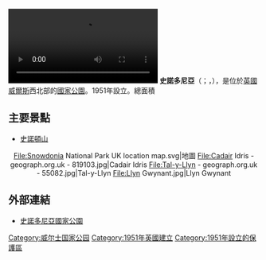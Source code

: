 {{noteTA
|1=zh-cn:斯诺登尼亚; zh-tw:史諾多尼亞
}}
{{Infobox protected area
| name            = 史諾多尼亞國家公園
| alt_name        = {{lang|cy|Parc Cenedlaethol Eryri}}{{cy icon}}<br>{{lang|en|Snowdonia National Park}}{{en}}
| iucn_category   = V
| photo           = Llyn Llydaw from Crib Goch 2.jpg
| photo_width     = 
| photo_caption   = Llyn Llydaw
| map             = Wales
| map_caption = 史諾多尼亞國家公園在威爾斯的位置
| map_width       = 250
| location        = 威爾斯[[圭内斯|圭内斯]]、[[康威自治市|康威]]
| nearest_city    = 
| lat_d = 52
| lat_m = 54
| lat_s = 
| lat_NS = N
| long_d = 3
| long_m = 51
| long_s = 
| long_EW = W
| area            = {{convert|823|mi2|km2|sigfig=4}}
| established     = 1951年10月18日
| visitation_num  = 
| visitation_year = 
| visitation_ref  = 
| governing_body  = Snowdonia National Park Authority
| url             = 
}}
[[File:Snowdonia_by_drone.webm|thumb]]
'''史諾多尼亞'''（{{lang-en|Snowdonia}}；{{lang-cy|Eryri}}，{{IPA-cy|ɛrərɪ}}），是位於[[英國|英國]][[威爾斯|威爾斯]]西北部的[[國家公園|國家公園]]。1951年設立。總面積{{convert|823|mi2|km2}}

== 主要景點 ==
*[[史諾頓山|史諾頓山]]

<center>
<gallery>
File:Snowdonia National Park UK location map.svg|地圖
File:Cadair Idris - geograph.org.uk - 819103.jpg|Cadair Idris
File:Tal-y-Llyn - geograph.org.uk - 55082.jpg|Tal-y-Llyn
File:Llyn Gwynant.jpg|Llyn Gwynant
</gallery>
</center>

== 外部連結 ==
{{Commonscat|Snowdonia}}
* [https://web.archive.org/web/20070213230745/http://www.eryri-npa.co.uk/ 史諾多尼亞國家公園]

{{英国国家公园}}
{{Authority control}}
[[Category:威尔士国家公园|Category:威尔士国家公园]]
[[Category:1951年英國建立|Category:1951年英國建立]]
[[Category:1951年設立的保護區|Category:1951年設立的保護區]]